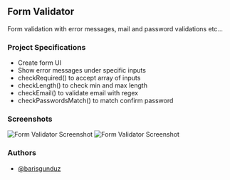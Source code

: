 ## Form Validator

Form validation with error messages, mail and password validations etc...

### Project Specifications

- Create form UI
- Show error messages under specific inputs
- checkRequired() to accept array of inputs
- checkLength() to check min and max length
- checkEmail() to validate email with regex
- checkPasswordsMatch() to match confirm password

### Screenshots


![Form Validator Screenshot](/img/form-validator.png)
![Form Validator Screenshot](/img/form-validator-warning.png)

### Authors

- [@barisgunduz](https://www.github.com/barisgunduz)
